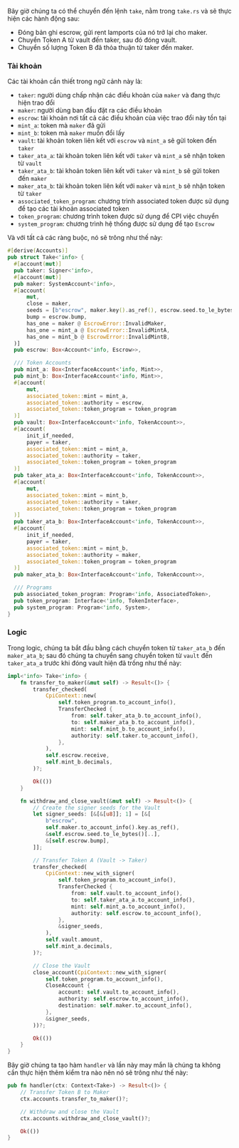 
<ArticleSection name="Take" id="take" level="h2" />

Bây giờ chúng ta có thể chuyển đến lệnh `take`, nằm trong `take.rs` và sẽ thực hiện các hành động sau:
- Đóng bản ghi escrow, gửi rent lamports của nó trở lại cho maker.
- Chuyển Token A từ vault đến taker, sau đó đóng vault.
- Chuyển số lượng Token B đã thỏa thuận từ taker đến maker.

### Tài khoản

Các tài khoản cần thiết trong ngữ cảnh này là:
- `taker`: người dùng chấp nhận các điều khoản của `maker` và đang thực hiện trao đổi
- `maker`: người dùng ban đầu đặt ra các điều khoản
- `escrow`: tài khoản nơi tất cả các điều khoản của việc trao đổi này tồn tại
- `mint_a`: token mà `maker` đã gửi
- `mint_b`: token mà `maker` muốn đổi lấy
- `vault`: tài khoản token liên kết với `escrow` và `mint_a` sẽ gửi token đến `taker`
- `taker_ata_a`: tài khoản token liên kết với `taker` và `mint_a` sẽ nhận token từ `vault`
- `taker_ata_b`: tài khoản token liên kết với `taker` và `mint_b` sẽ gửi token đến `maker`
- `maker_ata_b`: tài khoản token liên kết với `maker` và `mint_b` sẽ nhận token từ `taker`
- `associated_token_program`: chương trình associated token được sử dụng để tạo các tài khoản associated token
- `token_program`: chương trình token được sử dụng để CPI việc chuyển
- `system_program`: chương trình hệ thống được sử dụng để tạo `Escrow`

Và với tất cả các ràng buộc, nó sẽ trông như thế này:

  ```rust
#[derive(Accounts)]
pub struct Take<'info> {
    #[account(mut)]
    pub taker: Signer<'info>,
    #[account(mut)]
    pub maker: SystemAccount<'info>,
    #[account(
        mut,
        close = maker,
        seeds = [b"escrow", maker.key().as_ref(), escrow.seed.to_le_bytes().as_ref()],
        bump = escrow.bump,
        has_one = maker @ EscrowError::InvalidMaker,
        has_one = mint_a @ EscrowError::InvalidMintA,
        has_one = mint_b @ EscrowError::InvalidMintB,
    )]
    pub escrow: Box<Account<'info, Escrow>>,

    /// Token Accounts
    pub mint_a: Box<InterfaceAccount<'info, Mint>>,
    pub mint_b: Box<InterfaceAccount<'info, Mint>>,
    #[account(
        mut,
        associated_token::mint = mint_a,
        associated_token::authority = escrow,
        associated_token::token_program = token_program
    )]
    pub vault: Box<InterfaceAccount<'info, TokenAccount>>,
    #[account(
        init_if_needed,
        payer = taker,
        associated_token::mint = mint_a,
        associated_token::authority = taker,
        associated_token::token_program = token_program
    )]
    pub taker_ata_a: Box<InterfaceAccount<'info, TokenAccount>>,
    #[account(
        mut,
        associated_token::mint = mint_b,
        associated_token::authority = taker,
        associated_token::token_program = token_program
    )]
    pub taker_ata_b: Box<InterfaceAccount<'info, TokenAccount>>,
    #[account(
        init_if_needed,
        payer = taker,
        associated_token::mint = mint_b,
        associated_token::authority = maker,
        associated_token::token_program = token_program
    )]
    pub maker_ata_b: Box<InterfaceAccount<'info, TokenAccount>>,

    /// Programs
    pub associated_token_program: Program<'info, AssociatedToken>,
    pub token_program: Interface<'info, TokenInterface>,
    pub system_program: Program<'info, System>,
}
  ```

### Logic

Trong logic, chúng ta bắt đầu bằng cách chuyển token từ `taker_ata_b` đến `maker_ata_b`; sau đó chúng ta chuyển sang chuyển token từ `vault` đến `taker_ata_a` trước khi đóng vault hiện đã trống như thế này:

```rust
impl<'info> Take<'info> {
    fn transfer_to_maker(&mut self) -> Result<()> {
        transfer_checked(
            CpiContext::new(
                self.token_program.to_account_info(),
                TransferChecked {
                    from: self.taker_ata_b.to_account_info(),
                    to: self.maker_ata_b.to_account_info(),
                    mint: self.mint_b.to_account_info(),
                    authority: self.taker.to_account_info(),
                },
            ),
            self.escrow.receive,
            self.mint_b.decimals,
        )?;

        Ok(())
    }

    fn withdraw_and_close_vault(&mut self) -> Result<()> {
        // Create the signer seeds for the Vault
        let signer_seeds: [&[&[u8]]; 1] = [&[
            b"escrow",
            self.maker.to_account_info().key.as_ref(),
            &self.escrow.seed.to_le_bytes()[..],
            &[self.escrow.bump],
        ]];

        // Transfer Token A (Vault -> Taker)
        transfer_checked(
            CpiContext::new_with_signer(
                self.token_program.to_account_info(),
                TransferChecked {
                    from: self.vault.to_account_info(),
                    to: self.taker_ata_a.to_account_info(),
                    mint: self.mint_a.to_account_info(),
                    authority: self.escrow.to_account_info(),
                },
                &signer_seeds,
            ),
            self.vault.amount,
            self.mint_a.decimals,
        )?;

        // Close the Vault
        close_account(CpiContext::new_with_signer(
            self.token_program.to_account_info(),
            CloseAccount {
                account: self.vault.to_account_info(),
                authority: self.escrow.to_account_info(),
                destination: self.maker.to_account_info(),
            },
            &signer_seeds,
        ))?;

        Ok(())
    }
}
```

Bây giờ chúng ta tạo hàm `handler` và lần này may mắn là chúng ta không cần thực hiện thêm kiểm tra nào nên nó sẽ trông như thế này:

```rust
pub fn handler(ctx: Context<Take>) -> Result<()> {
    // Transfer Token B to Maker
    ctx.accounts.transfer_to_maker()?;

    // Withdraw and close the Vault
    ctx.accounts.withdraw_and_close_vault()?;

    Ok(())
}
```
